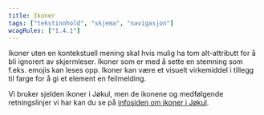 ```yaml
---
title: Ikoner
tags: ["tekstinnhold", "skjema", "navigasjon"]
wcagRules: ["1.4.1"]
---
```


Ikoner uten en kontekstuell mening skal hvis mulig ha tom alt-attributt for å bli ignorert av skjermleser.
Ikoner som er med å sette en stemning som f.eks. emojis kan leses opp.
Ikoner kan være et visuelt virkemiddel i tillegg til farge for å gi et element en feilmelding.

Vi bruker sjelden ikoner i Jøkul, men de ikonene og medfølgende retningslinjer vi har kan du se på [infosiden om ikoner i Jøkul](https://jokul.fremtind.no/profil/ikoner).
